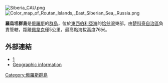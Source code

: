 [[Image:Siberia_CAU.png|thumb]]
[[Image:Color_map_of_Routan_Islands,_East_Siberian_Sea,_Russia.png|thumb]]

'''羅烏坦群島'''是[[俄羅斯|俄羅斯]]的[[群島|群島]]，位於[[東西伯利亞海|東西伯利亞海]]的[[恰翁灣|恰翁灣]]東部，由[[楚科奇自治區|楚科奇自治區]]負責管轄，距離[[佩韋克|佩韋克]]僅5公里，最高點海拔高度76米。

==外部連結==
*[http://worldmaps.web.infoseek.co.jp/russia_guide.htm] {{Wayback|url=http://worldmaps.web.infoseek.co.jp/russia_guide.htm |date=20080109202105 }}
*[https://web.archive.org/web/20101102205036/http://earthsearch.net/featureIndex.php?type=int&start=4193000&end=4194000 Geographic information]

{{East Siberian Sea Islands}}
{{Russia-geo-stub}}
[[Category:俄羅斯群島|Category:俄羅斯群島]]